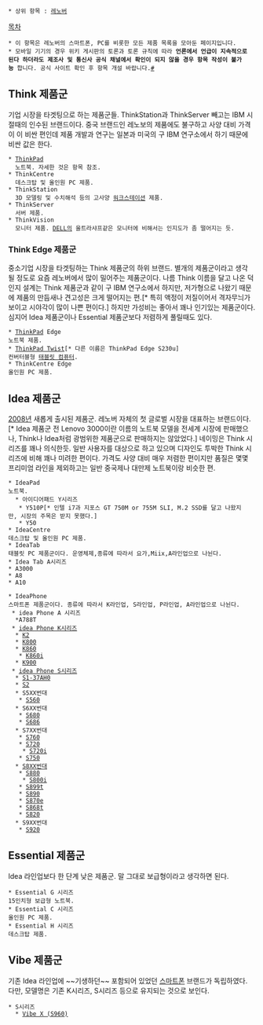  * 상위 항목 : [[레노버]]

[[목차]]

 * 이 항목은 레노버의 스마트폰, PC를 비롯한 모든 제품 목록을 모아둔 페이지입니다.
 * 모바일 기기의 경우 위키 게시판의 토론과 토론 규칙에 따라 '''언론에서 언급이 지속적으로 된다 하더라도 제조사 및 통신사 공식 채널에서 확인이 되지 않을 경우 항목 작성이 불가능''' 합니다. 공식 사이트 확인 후 항목 개설 바랍니다.[http://angelhalo.org/bbs2/index.php?document_srl=5157376 #]

== Think 제품군 == 
기업 시장을 타겟팅으로 하는 제품군들. ThinkStation과 ThinkServer 빼고는 IBM 시절때의 인수된 브랜드이다. 중국 브랜드인 레노보의 제품에도 불구하고 사양 대비 가격이 이 비싼 편인데 제품 개발과 연구는 일본과 미국의 구 IBM 연구소에서 하기 때문에 비싼 값은 한다.

 * [[ThinkPad]] 
   노트북. 자세한 것은 항목 참조.
 * ThinkCentre
   데스크탑 및 올인원 PC 제품.
 * ThinkStation
   3D 모델링 및 수치해석 등의 고사양 [[워크스테이션]] 제품.
 * ThinkServer
   서버 제품.
 * ThinkVision
   모니터 제품. [[DELL]]의 울트라샤프같은 모니터에 비해서는 인지도가 좀 떨어지는 듯.

=== Think Edge 제품군 ===
중소기업 시장을 타겟팅하는 Think 제품군의 하위 브랜드. 별개의 제품군이라고 생각 될 정도로 요즘 레노버에서 많이 밀어주는 제품군이다. 나름 Think 이름을 달고 나온 덕인지 설계는 Think 제품군과 같이 구 IBM 연구소에서 하지만, 저가형으로 나왔기 때문에 제품의 만듬새나 견고성은 크게 떨어지는 편.[* 특히 액정이 저질이어서 격자무늬가 보이고 시야각이 많이 나쁜 편이다.] 하지만 가성비는 좋아서 꽤나 인기있는 제품군이다. 심지어 Idea 제품군이나 Essential 제품군보다 저렴하게 풀릴때도 있다.

 * [[ThinkPad]] Edge 
 노트북 제품.
 * [[ThinkPad Twist]][* 다른 이름은 ThinkPad Edge S230u]
 컨버터블형 [[태블릿 컴퓨터]].
 * ThinkCentre Edge
 올인원 PC 제품.

== Idea 제품군 ==
[[2008년]] 새롭게 출시된 제품군. 레노버 자체의 첫 글로벌 시장을 대표하는 브랜드이다.[* Idea 제품군 전 Lenovo 3000이란 이름의 노트북 모델을 전세계 시장에 판매했으나, Think나 Idea처럼 광범위한 제품군으로 판매하지는 않았었다.]  네이밍은 Think 시리즈를 꽤나 의식한듯. 일반 사용자를 대상으로 하고 있으며 디자인도 투박한 Think 시리즈에 비해 꽤나 미려한 편이다. 가격도 사양 대비 매우 저렴한 편이지만 품질은 몇몇 프리미엄 라인을 제외하고는 일반 중국제나 대만제 노트북이랑 비슷한 편.

 * IdeaPad 
 노트북. 
   * 아이디어패드 Y시리즈
    * Y510P[* 인텔 i7과 지포스 GT 750M or 755M SLI, M.2 SSD를 달고 나왔지만, 시장의 주목은 받지 못했다.]
    * Y50
 * IdeaCentre
 데스크탑 및 올인원 PC 제품.
 * IdeaTab
 태블릿 PC 제품군이다. 운영체제,종류에 따라서 요가,Miix,A라인업으로 나뉜다.
 * Idea Tab A시리즈
 * A3000
 * A8
 * A10

 * IdeaPhone
 스마트폰 제품군이다. 종류에 따라서 K라인업, S라인업, P라인업, A라인업으로 나뉜다.
  * idea Phone A 시리즈
   *A788T
  * [[레노버 idea Phone K시리즈|idea Phone K시리즈]]
   * [[레노버 idea Phone K시리즈#s-2.1|K2]]
   * [[레노버 idea Phone K시리즈#s-2.2|K800]]
   * [[레노버 idea Phone K시리즈#s-2.3|K860]]
    * [[레노버 idea Phone K시리즈#s-2.3.4|K860i]]
   * [[idea Phone K900|K900]]
  * [[레노버 idea Phone S시리즈|idea Phone S시리즈]]
   * [[레노버 idea Phone S시리즈#s-2.1|S1-37AH0]]
   * [[레노버 idea Phone S시리즈#s-2.2|S2]]
   * S5XX번대
    * [[레노버 idea Phone S시리즈#s-2.3.1|S560]]
   * S6XX번대
    * [[레노버 idea Phone S시리즈#s-2.4.1|S680]]
    * [[레노버 idea Phone S시리즈#s-2.4.2|S686]]
   * S7XX번대
    * [[레노버 idea Phone S시리즈#s-2.5.1|S760]]
    * [[레노버 idea Phone S시리즈#s-2.5.2|S720]]
     * [[레노버 idea Phone S시리즈#s-2.5.2.4|S720i]]
    * [[레노버 idea Phone S시리즈#s-2.5.3|S750]]
   * [[레노버 idea Phone S시리즈/800번대|S8XX번대]]
    * [[레노버 idea Phone S시리즈/800번대#s-2.1|S880]]
     * [[레노버 idea Phone S시리즈/800번대#s-2.1.4|S800i]]
    * [[레노버 idea Phone S시리즈/800번대#s-2.2|S899t]]
    * [[레노버 idea Phone S시리즈/800번대#s-2.3|S890]]
    * [[레노버 idea Phone S시리즈/800번대#s-2.4|S870e]]
    * [[레노버 idea Phone S시리즈/800번대#s-2.5|S868t]]
    * [[레노버 idea Phone S시리즈/800번대#s-2.6|S820]]
   * S9XX번대
    * [[레노버 idea Phone S시리즈#s-2.7|S920]]
== Essential 제품군 ==
Idea 라인업보다 한 단계 낮은 제품군. 말 그대로 보급형이라고 생각하면 된다.

 * Essential G 시리즈
 15인치형 보급형 노트북.
 * Essential C 시리즈
 올인원 PC 제품.
 * Essential H 시리즈
 데스크탑 제품.

== Vibe 제품군 ==
기존 Idea 라인업에 ~~기생하던~~ 포함되어 있었던 [[스마트폰]] 브랜드가 독립하였다. 다만, 모델명은 기존 K시리즈, S시리즈 등으로 유지되는 것으로 보인다.

 * S시리즈
   * [[레노버 Vibe X|Vibe X (S960)]]

